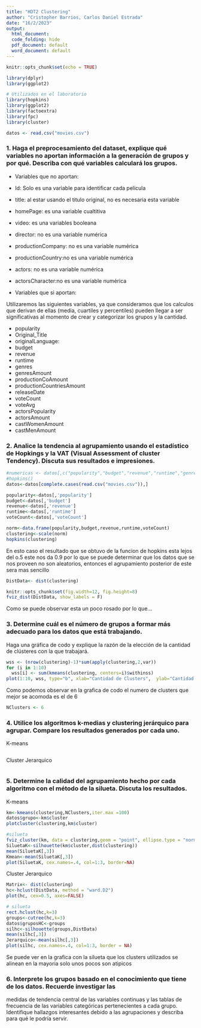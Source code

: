 ```yaml
---
title: "HDT2 Clustering"
author: "Cristopher Barrios, Carlos Daniel Estrada"
date: "16/2/2023"
output:
  html_document:
  code_folding: hide
  pdf_document: default
  word_document: default
---
```


```r
knitr::opts_chunk$set(echo = TRUE)
```

```r
library(dplyr)
library(ggplot2)

# Utilizados en el laboratorio
library(hopkins)
library(ggplot2)
library(factoextra) 
library(fpc)
library(cluster)

datos <- read.csv("movies.csv")
```
### 1. Haga el preprocesamiento del dataset, explique qué variables no aportan información a la generación de grupos y por qué. Describa con qué variables calculará los grupos.

- Variables que no aportan: 
* Id: Solo es una variable para identificar cada pelicula
* title: al estar usando el titulo original, no es necesaria esta variable
* homePage: es una variable cualtitiva
* video: es una variables booleana 
* director: no es una variable numérica
* productionCompany: no es una variable numérica
* productionCountry:no es una variable numérica
* actors: no es una variable numérica
* actorsCharacter:no es una variable numérica

- Variables que si aportan: 

Utilizaremos las siguientes variables, ya que consideramos que los calculos que derivan de ellas (media, cuartiles y percentiles) pueden llegar a ser significativas al momento de crear y categorizar los grupos y la cantidad.

* popularity
* Original_Title
* originalLanguage: 
* budget
* revenue
* runtime
* genres
* genresAmount
* productionCoAmount
* productionCountriesAmount
* releaseDate
* voteCount
* voteAvg
* actorsPopularity
* actorsAmount
* castWomenAmount
* castMenAmount

### 2. Analice la tendencia al agrupamiento usando el estadístico de Hopkings y la VAT (Visual Assessment of cluster Tendency). Discuta sus resultados e impresiones. 
```r

#numericas <- datos[,c("popularity","budget","revenue","runtime","genreAmount","productionCoAmount")]
#hopkins()
datos<-datos[complete.cases(read.csv("movies.csv")),]

popularity<-datos[,'popularity']
budget<-datos[,'budget']
revenue<-datos[,'revenue']
runtime<-datos[,'runtime']
voteCount<-datos[,'voteCount']

norm<-data.frame(popularity,budget,revenue,runtime,voteCount)
clustering<-scale(norm)
hopkins(clustering)


```
En esto caso el resultado que se obtuvo de la funcion de hopkins esta lejos del o.5 este nos da 0.9 por lo que se puede determinar que los datos que se nos proveen no son aleatorios, entonces el agrupamiento posterior de este sera mas sencillo
```r
DistData<- dist(clustering)
```

```r
knitr::opts_chunk$set(fig.width=12, fig.height=8) 
fviz_dist(DistData, show_labels = F)
```
Como se puede observar esta un poco rosado por lo que...

### 3. Determine cuál es el número de grupos a formar más adecuado para los datos que está trabajando. 
Haga una gráfica de codo y explique la razón de la elección de la cantidad de clústeres con la que 
trabajará. 
```r
wss <- (nrow(clustering)-1)*sum(apply(clustering,2,var))
for (i in 1:10) 
  wss[i] <- sum(kmeans(clustering, centers=i)$withinss)
plot(1:10, wss, type="b", xlab="Cantidad de Clusters",  ylab="Cantidad de suma de cuadrados")
```
Como podemos observar en la grafica de codo el numero de clusters que mejor se acomoda es el de 6
```r
NClusters <- 6
```


### 4. Utilice  los  algoritmos  k-medias  y  clustering  jerárquico  para  agrupar.  Compare  los  resultados generados por cada uno. 

K-means
```r

```

Cluster Jerarquico
```r

```

### 5. Determine la calidad del agrupamiento hecho por cada algoritmo con el método de la silueta. Discuta los resultados. 

K-means
```r
km<-kmeans(clustering,NClusters,iter.max =100)
datos$grupo<-km$cluster
plotcluster(clustering,km$cluster) 

#silueta
fviz_cluster(km, data = clustering,geom = "point", ellipse.type = "norm")
SiluetaK<-silhouette(km$cluster,dist(clustering))
mean(SiluetaK[,3]) 
Kmean<-mean(SiluetaK[,3])
plot(SiluetaK, cex.names=.4, col=1:3, border=NA)
```

Cluster Jerarquico
```r
Matrix<- dist(clustering)
hc<-hclust(DistData, method = "ward.D2") 
plot(hc, cex=0.5, axes=FALSE)

# silueta
rect.hclust(hc,k=3)
groups<-cutree(hc,k=3) 
datos$gruposHC<-groups
silhc<-silhouette(groups,DistData)
mean(silhc[,3]) 
Jerarquico<-mean(silhc[,3])
plot(silhc, cex.names=.4, col=1:3, border = NA)

```
Se puede ver en la grafica con la silueta que los clusters utilizados se alinean en la mayoria solo unos pocos son atipicos

### 6. Interprete  los  grupos  basado  en  el  conocimiento  que  tiene  de  los  datos.  Recuerde  investigar  las 
medidas de tendencia central de las variables continuas y las tablas de frecuencia de las variables categóricas pertenecientes a cada grupo. Identifique hallazgos interesantes debido a las agrupaciones y describa para qué le podría servir. 